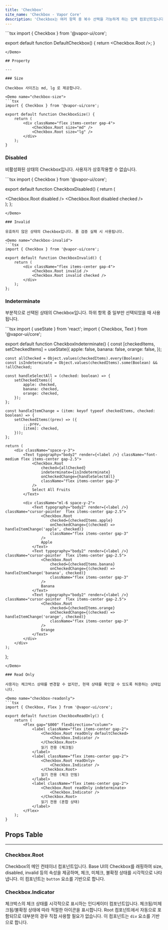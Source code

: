 ```yaml
---
title: 'Checkbox'
site_name: 'Checkbox - Vapor Core'
description: 'Checkbox는 여러 항목 중 복수 선택을 가능하게 하는 입력 컴포넌트입니다.'
---
```


<Demo name="default-checkbox">
```tsx
import { Checkbox } from '@vapor-ui/core';

export default function DefaultCheckbox() {
    return <Checkbox.Root />;
}
```
</Demo>

## Property

---

### Size

Checkbox 사이즈는 md, lg 로 제공합니다.

<Demo name="checkbox-size">
```tsx
import { Checkbox } from '@vapor-ui/core';

export default function CheckboxSize() {
    return (
        <div className="flex items-center gap-4">
            <Checkbox.Root size="md" />
            <Checkbox.Root size="lg" />
        </div>
    );
}
```
</Demo>

### Disabled

비활성화된 상태의 Checkbox입니다. 사용자가 상호작용할 수 없습니다.

<Demo name="checkbox-disabled">
```tsx
import { Checkbox } from '@vapor-ui/core';

export default function CheckboxDisabled() {
    return (
        <div className="flex items-center gap-4">
            <Checkbox.Root disabled />
            <Checkbox.Root disabled checked />
        </div>
    );
};
```
</Demo>

### Invalid

유효하지 않은 상태의 Checkbox입니다. 폼 검증 실패 시 사용됩니다.

<Demo name="checkbox-invalid">
```tsx
import { Checkbox } from '@vapor-ui/core';

export default function CheckboxInvalid() {
    return (
        <div className="flex items-center gap-4">
            <Checkbox.Root invalid />
            <Checkbox.Root invalid checked />
        </div>
    );
};
```
</Demo>

### Indeterminate

부분적으로 선택된 상태의 Checkbox입니다. 하위 항목 중 일부만 선택되었을 때 사용됩니다.

<Demo name="checkbox-indeterminate">
```tsx
import { useState } from 'react';
import { Checkbox, Text } from '@vapor-ui/core';

export default function CheckboxIndeterminate() {
    const [checkedItems, setCheckedItems] = useState({
        apple: false,
        banana: false,
        orange: false,
    });
    
    const allChecked = Object.values(checkedItems).every(Boolean);
    const isIndeterminate = Object.values(checkedItems).some(Boolean) && !allChecked;
    
    const handleSelectAll = (checked: boolean) => {
        setCheckedItems({
            apple: checked,
            banana: checked,
            orange: checked,
        });
    };
    
    const handleItemChange = (item: keyof typeof checkedItems, checked: boolean) => {
        setCheckedItems((prev) => ({
            ...prev,
            [item]: checked,
        }));
    };
    
    return (
        <div className="space-y-3">
            <Text typography="body2" render={<label />} className="font-medium flex items-center gap-2.5">
                <Checkbox.Root
                    checked={allChecked}
                    indeterminate={isIndeterminate}
                    onCheckedChange={handleSelectAll}
                    className="flex items-center gap-3"
                />
                Select All Fruits
            </Text>
            
            <div className="ml-6 space-y-2">
                <Text typography="body2" render={<label />} className="cursor-pointer  flex items-center gap-2.5">
                    <Checkbox.Root
                        checked={checkedItems.apple}
                        onCheckedChange={(checked) => handleItemChange('apple', checked)}
                        className="flex items-center gap-3"
                    />
                    Apple
                </Text>
                <Text typography="body2" render={<label />} className="cursor-pointer  flex items-center gap-2.5">
                    <Checkbox.Root
                        checked={checkedItems.banana}
                        onCheckedChange={(checked) => handleItemChange('banana', checked)}
                        className="flex items-center gap-3"
                    />
                    Banana
                </Text>
                <Text typography="body2" render={<label />} className="cursor-pointer  flex items-center gap-2.5">
                    <Checkbox.Root
                        checked={checkedItems.orange}
                        onCheckedChange={(checked) => handleItemChange('orange', checked)}
                        className="flex items-center gap-3"
                    />
                    Orange
                </Text>
            </div>
        </div>
    );
};
```
</Demo>

### Read Only

사용자는 체크박스 상태를 변경할 수 없지만, 현재 상태를 확인할 수 있도록 허용하는 상태입니다.

<Demo name="checkbox-readonly">
```tsx
import { Checkbox, Flex } from '@vapor-ui/core';

export default function CheckboxReadOnly() {
    return (
        <Flex gap="$000" flexDirection="column">
            <label className="flex items-center gap-2">
                <Checkbox.Root readOnly defaultChecked>
                    <Checkbox.Indicator />
                </Checkbox.Root>
                읽기 전용 (체크됨)
            </label>
            <label className="flex items-center gap-2">
                <Checkbox.Root readOnly>
                    <Checkbox.Indicator />
                </Checkbox.Root>
                읽기 전용 (체크 안됨)
            </label>
            <label className="flex items-center gap-2">
                <Checkbox.Root readOnly indeterminate>
                    <Checkbox.Indicator />
                </Checkbox.Root>
                읽기 전용 (혼합 상태)
            </label>
        </Flex>
    );
}
```
</Demo>

## Props Table

---

### Checkbox.Root

Checkbox의 메인 컨테이너 컴포넌트입니다. Base UI의 Checkbox를 래핑하여 size, disabled, invalid 등의 속성을 제공하며, 체크, 미체크, 불확정 상태를 시각적으로 나타냅니다. 이 컴포넌트는 `button` 요소를 기반으로 합니다.

<ComponentPropsTable file="checkbox" section="rootProps" />

### Checkbox.Indicator

체크박스의 체크 상태를 시각적으로 표시하는 인디케이터 컴포넌트입니다. 체크됨/미체크됨/불확정 상태에 따라 적절한 아이콘을 표시합니다. Root 컴포넌트에서 자동으로 포함되므로 대부분의 경우 직접 사용할 필요가 없습니다. 이 컴포넌트는 `div` 요소를 기반으로 합니다.

<ComponentPropsTable file="checkbox" section="indicatorProps" />
